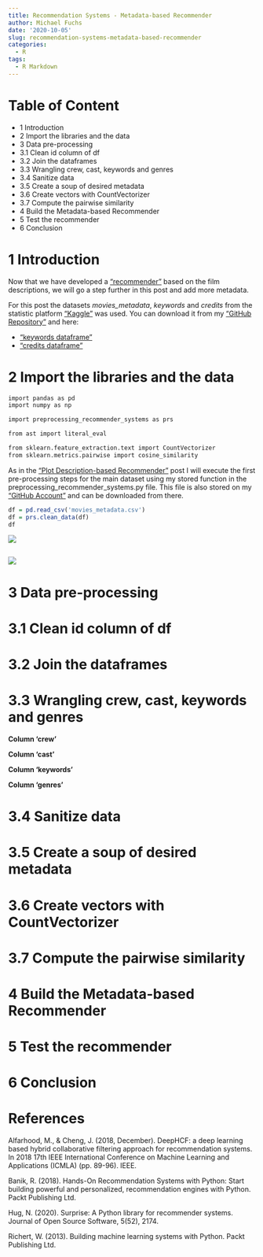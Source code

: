 ```yaml
---
title: Recommendation Systems - Metadata-based Recommender
author: Michael Fuchs
date: '2020-10-05'
slug: recommendation-systems-metadata-based-recommender
categories:
  - R
tags:
  - R Markdown
---
```


# Table of Content

+ 1 Introduction
+ 2 Import the libraries and the data
+ 3 Data pre-processing
+ 3.1 Clean id column of df
+ 3.2 Join the dataframes
+ 3.3 Wrangling crew, cast, keywords and genres
+ 3.4 Sanitize data
+ 3.5 Create a soup of desired metadata
+ 3.6 Create vectors with CountVectorizer
+ 3.7 Compute the pairwise similarity
+ 4 Build the Metadata-based Recommender
+ 5 Test the recommender
+ 6 Conclusion




# 1 Introduction


Now that we have developed a ["recommender"](https://michael-fuchs-python.netlify.app/2020/10/03/recommendation-systems-plot-description-based-recommender/) based on the film descriptions, we will go a step further in this post and add more metadata. 


For this post the datasets *movies_metadata*, *keywords* and *credits* from the statistic platform ["Kaggle"](https://www.kaggle.com) was used. You can download it from my ["GitHub Repository"](https://github.com/MFuchs1989/Bdown-Python/tree/master/datasets/Recommendation%20Systems/Knowledged-based%20Recommender) and here:

+ ["keywords dataframe"](https://drive.google.com/file/d/130LECn3_7LoBL6nMHVIGG0zw6DqitPib/view?usp=sharing)
+ ["credits dataframe"](https://drive.google.com/file/d/1ReopPjfDglnCiKeJs_TfnMP0T5wM36zx/view?usp=sharing)



# 2 Import the libraries and the data

```r
import pandas as pd
import numpy as np

import preprocessing_recommender_systems as prs

from ast import literal_eval

from sklearn.feature_extraction.text import CountVectorizer
from sklearn.metrics.pairwise import cosine_similarity
```


As in the ["Plot Description-based Recommender"](https://michael-fuchs-python.netlify.app/2020/10/03/recommendation-systems-plot-description-based-recommender/) post I will execute the first pre-processing steps for the main dataset using my stored function in the preprocessing_recommender_systems.py file.
This file is also stored on my ["GitHub Account"](https://github.com/MFuchs1989/Bdown-Python/tree/master/datasets/Recommendation%20Systems/Metadata-based%20Recommender) and can be downloaded from there.


```r
df = pd.read_csv('movies_metadata.csv')
df = prs.clean_data(df)
df
```

![](/post/2020-10-05-recommendation-systems-metadata-based-recommender_files/p93p1.png)









```r

```

![](/post/2020-10-05-recommendation-systems-metadata-based-recommender_files/p93p.png)




# 3 Data pre-processing







# 3.1 Clean id column of df









# 3.2 Join the dataframes








# 3.3 Wrangling crew, cast, keywords and genres






**Column 'crew'**







**Column 'cast'**









**Column 'keywords'**







**Column 'genres'**









# 3.4 Sanitize data







# 3.5 Create a soup of desired metadata









# 3.6 Create vectors with CountVectorizer









# 3.7 Compute the pairwise similarity












# 4 Build the Metadata-based Recommender












# 5 Test the recommender












# 6 Conclusion







# References

Alfarhood, M., & Cheng, J. (2018, December). DeepHCF: a deep learning based hybrid collaborative filtering approach for recommendation systems. In 2018 17th IEEE International Conference on Machine Learning and Applications (ICMLA) (pp. 89-96). IEEE.

Banik, R. (2018). Hands-On Recommendation Systems with Python: Start building powerful and personalized, recommendation engines with Python. Packt Publishing Ltd.

Hug, N. (2020). Surprise: A Python library for recommender systems. Journal of Open Source Software, 5(52), 2174.

Richert, W. (2013). Building machine learning systems with Python. Packt Publishing Ltd.

